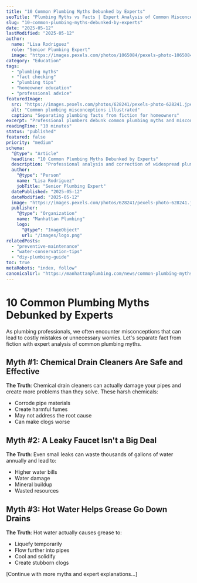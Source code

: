 ```yaml
---
title: "10 Common Plumbing Myths Debunked by Experts"
seoTitle: "Plumbing Myths vs Facts | Expert Analysis of Common Misconceptions"
slug: "10-common-plumbing-myths-debunked-by-experts"
date: "2025-05-12"
lastModified: "2025-05-12"
author:
  name: "Lisa Rodriguez"
  role: "Senior Plumbing Expert"
  image: "https://images.pexels.com/photos/1065084/pexels-photo-1065084.jpeg?auto=compress&cs=tinysrgb&w=1260&h=750&dpr=2"
category: "Education"
tags:
  - "plumbing myths"
  - "fact checking"
  - "plumbing tips"
  - "homeowner education"
  - "professional advice"
featuredImage:
  src: "https://images.pexels.com/photos/628241/pexels-photo-628241.jpeg?auto=compress&cs=tinysrgb&w=1260&h=750&dpr=2"
  alt: "Common plumbing misconceptions illustrated"
  caption: "Separating plumbing facts from fiction for homeowners"
excerpt: "Professional plumbers debunk common plumbing myths and misconceptions. Learn the truth about drain cleaners, water heaters, and other plumbing-related beliefs that might be costing you money or damaging your plumbing system."
readingTime: "10 minutes"
status: "published"
featured: false
priority: "medium"
schema:
  "@type": "Article"
  headline: "10 Common Plumbing Myths Debunked by Experts"
  description: "Professional analysis and correction of widespread plumbing misconceptions"
  author:
    "@type": "Person"
    name: "Lisa Rodriguez"
    jobTitle: "Senior Plumbing Expert"
  datePublished: "2025-05-12"
  dateModified: "2025-05-12"
  image: "https://images.pexels.com/photos/628241/pexels-photo-628241.jpeg?auto=compress&cs=tinysrgb&w=1260&h=750&dpr=2"
  publisher:
    "@type": "Organization"
    name: "Manhattan Plumbing"
    logo:
      "@type": "ImageObject"
      url: "/images/logo.png"
relatedPosts:
  - "preventive-maintenance"
  - "water-conservation-tips"
  - "diy-plumbing-guide"
toc: true
metaRobots: "index, follow"
canonicalUrl: "https://manhattanplumbing.com/news/common-plumbing-myths-debunked"
---
```


# 10 Common Plumbing Myths Debunked by Experts

As plumbing professionals, we often encounter misconceptions that can lead to costly mistakes or unnecessary worries. Let's separate fact from fiction with expert analysis of common plumbing myths.

## Myth #1: Chemical Drain Cleaners Are Safe and Effective

**The Truth**: Chemical drain cleaners can actually damage your pipes and create more problems than they solve. These harsh chemicals:

- Corrode pipe materials
- Create harmful fumes
- May not address the root cause
- Can make clogs worse

## Myth #2: A Leaky Faucet Isn't a Big Deal

**The Truth**: Even small leaks can waste thousands of gallons of water annually and lead to:

- Higher water bills
- Water damage
- Mineral buildup
- Wasted resources

## Myth #3: Hot Water Helps Grease Go Down Drains

**The Truth**: Hot water actually causes grease to:

- Liquefy temporarily
- Flow further into pipes
- Cool and solidify
- Create stubborn clogs

[Continue with more myths and expert explanations...]
